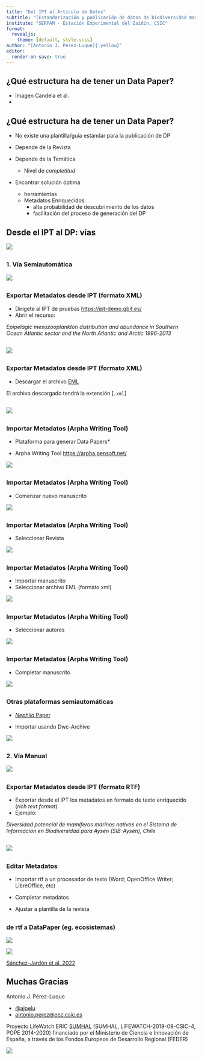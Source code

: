```yaml
---
title: "Del IPT al Artículo de Datos"
subtitle: "[Estandarización y publicación de datos de biodiversidad marinos en GBIF y en revistas científicas (data papers)</br> Taller GBIF.ES - Nodo GBIF España</br>21-22/03/2023]{.smaller}"
institute: "SERPAM - Estación Experimental del Zaidin, CSIC"
format: 
  revealjs:
    theme: [default, style.scss]
author: "[Antonio J. Pérez-Luque]{.yellow}"
editor:
  render-on-save: true
---
```


## ¿Qué estructura ha de tener un Data Paper? 

- Imagen Candela et al. 
- 


## ¿Qué estructura ha de tener un Data Paper?

- No existe una plantilla/guía estándar para la publicación de DP



- Depende de la Revista
- Depende de la Temática 



  - Nivel de *completitud*
  
- Encontrar [solución óptima]{.yellow}
  - herramientas 
  - Metadatos Enriquecidos: 
      - alta probabilidad de descubrimiento de los datos
      - facilitación del proceso de generación del DP


## Desde el IPT al DP: [vías]{.yellow}

![](assets/general_flow_ways.png){fig-align="center"}


##
### 1. Vía [Semiautomática]{.yellow}

![](assets/general_flow_xml.png){fig-align="center"}


##
### Exportar Metadatos desde IPT ([formato XML]{.yellow})
-   Dirígete al IPT de pruebas [https://ipt-demo.gbif.es/](https://ipt-demo.gbif.es/)
-   Abrir el recurso: 

::: {.callout-note appearance="simple" icon=false}
*Epipelagic mesozooplankton distribution and abundance in Southern Ocean Atlantic sector and the North Atlantic and Arctic 1996-2013*
:::


## 

![](assets/ipt_eml.png){fig-align="center"}

##
### Exportar Metadatos desde IPT ([formato XML]{.yellow})

-  Descargar el archivo [EML](https://biodiversidad.co/estandar-eml/)

::: {.callout-caution appearance="simple"}
El archivo descargado tendrá la extensión [`.xml`]
:::


## 

![](assets/xml.png){fig-align="center"}

##
### Importar Metadatos ([Arpha Writing Tool]{.yellow}) 
- Plataforma para generar Data Papers* 

- Arpha Writing Tool [https://arpha.pensoft.net/](https://arpha.pensoft.net/)


![](assets/arpha_entry.png){fig-align="center"}

##
### Importar Metadatos ([Arpha Writing Tool]{.yellow})

- Comenzar nuevo manuscrito 

![](assets/arpha_start_ms.png){fig-align="center"}

##
### Importar Metadatos ([Arpha Writing Tool]{.yellow})

- Seleccionar Revista

![](assets/arpha_select_journal.png){fig-align="center"}

##
### Importar Metadatos ([Arpha Writing Tool]{.yellow})

- Importar manuscrito
- Seleccionar archivo EML ([formato xml]{.yellow})

![](assets/arpha_import.png){fig-align="center"}


##
### Importar Metadatos ([Arpha Writing Tool]{.yellow})

- Seleccionar autores

![](assets/arpha_authors.png){fig-align="center"}


##
### Importar Metadatos ([Arpha Writing Tool]{.yellow})

- Completar manuscrito

![](assets/arpha_ejemplo.png){fig-align="center"}

## 
### Otras plataformas [semiautomáticas]{.yellow}

- [*Nephila* Paper](https://ferramentas.sibbr.gov.br/nephila/)

- Importar usando Dwc-Archive 

![](assets/nephila.png){fig-align="center"}

##
### 2. Vía [Manual]{.yellow}

![](assets/general_flow_rtf.png){fig-align="center"}

##
### Exportar Metadatos desde IPT ([formato RTF]{.yellow})

- Exportar desde el IPT los metadatos en formato de texto enriquecido (*rich text format*)
- Ejemplo: 

::: {.callout-note appearance="simple" icon=false}
*Diversidad potencial de mamíferos marinos nativos en el Sistema de Información en Biodiversidad para Aysén (SIB-Aysén), Chile*
:::

## 

![](assets/manual_mamiferos_chile.png){fig-align="center"}

## 
### Editar Metadatos 

- Importar [rtf]{.yellow} a un procesador de texto (Word; OpenOffice Writer; LibreOffice, etc)

- Completar metadatos

- Ajustar a plantilla de la revista 


## 
### de [rtf]{.yellow} a DataPaper (eg. [ecosistemas]{.yellow})

::: {layout-ncol=2}
![](assets/manual_mamiferos_rtf.png)

![](assets/manual_mamiferos_ecosistemas.png)
::: 

[[Sánchez-Jardón et al. 2022](https://doi.org/10.7818/ECOS.2410)]{.smaller .dcha}

## Muchas Gracias

[Antonio J. Pérez-Luque]{.yellow}

- [@ajpelu](https://twitter.com/ajpelu)
- [antonio.perez@eez.csic.es](mailto: antonio.perez@eez.csic.es)



[Proyecto LifeWatch ERIC [SUMHAL](https://lifewatcheric-sumhal.csic.es) (SUMHAL, LIFEWATCH-2019-09-CSIC-4, POPE 2014-2020) financiado por el Ministerio de Ciencia e Innovación de España, a través de los Fondos Europeos de Desarrollo Regional (FEDER)]{.smaller}



![](assets/logos_semiblue.png){fig-align="center"}

